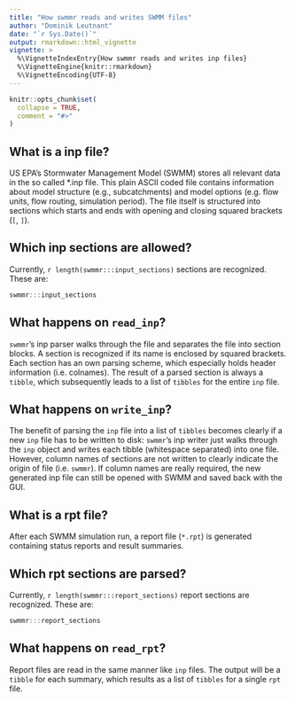 ```yaml
---
title: "How swmmr reads and writes SWMM files"
author: "Dominik Leutnant"
date: "`r Sys.Date()`"
output: rmarkdown::html_vignette
vignette: >
  %\VignetteIndexEntry{How swmmr reads and writes inp files}
  %\VignetteEngine{knitr::rmarkdown}
  %\VignetteEncoding{UTF-8}
---
```


```r
knitr::opts_chunk$set(
  collapse = TRUE,
  comment = "#>"
)
```

## What is a inp file?

US EPA's Stormwater Management Model (SWMM) stores all relevant data in the so called
*.inp file. This plain ASCII coded file contains information about model structure 
(e.g., subcatchments) and model options (e.g. flow units, flow routing, simulation
period). The file itself is structured into sections which starts and ends with opening 
and closing squared brackets (`[`, `]`).

## Which inp sections are allowed?
Currently, `r length(swmmr:::input_sections)` sections are recognized. These are:
```r
swmmr:::input_sections
```

## What happens on `read_inp`?

`swmmr`'s inp parser walks through the file and separates the file into section
blocks. A section is recognized if its name is enclosed by squared brackets. 
Each section has an own parsing scheme, which especially holds header information
(i.e. colnames). The result of a parsed section is always a `tibble`, which 
subsequently leads to a list of `tibbles` for the entire `inp` file.

## What happens on `write_inp`?

The benefit of parsing the `inp` file into a list of `tibbles` becomes clearly 
if a new `inp` file has to be written to disk: `swmmr`'s inp writer just walks 
through the `inp` object and writes each tibble (whitespace separated) into one
file. However, column names of sections are not written to clearly indicate the 
origin of file (i.e. `swmmr`). If column names are really required, the new 
generated inp file can still be opened with SWMM and saved back with the GUI.

## What is a rpt file?

After each SWMM simulation run, a report file (`*.rpt`) is generated containing
status reports and result summaries.

## Which rpt sections are parsed?
Currently, `r length(swmmr:::report_sections)` report sections are recognized. 
These are:
```r
swmmr:::report_sections
```

## What happens on `read_rpt`?

Report files are read in the same manner like `inp` files. The output will be 
a `tibble` for each summary, which results as a list of `tibbles` for a single 
`rpt` file.